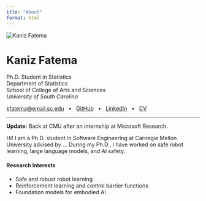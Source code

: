 ```yaml
---
itle: "About"
format: html
---
```


<div class="container">
<div class="row align-items-start mb-4">
<div class="col-md-3 text-center">
<!-- Profile photo -->
<img src="images/kaniz_profile.jpg" alt="Kaniz Fatema" class="profile-photo img-fluid">
</div>

<div class="col-md-9">
<h1><strong>Kaniz</strong> Fatema</h1>

<p class="lead">
Ph.D. Student in Statistics<br>
Department of Statistics <br> 
School of College of Arts and Sciences<br>
<em>University of South Carolina</em>
</p>

<p>
  <strong> </strong>
  <a href="mailto:kfatema@email.sc.edu">kfatema@email.sc.edu</a>
  &nbsp; • &nbsp;
  <a href="https://github.com/Kaniz461/kfatemaa" target="_blank">GitHub</a>
  &nbsp; • &nbsp;
  <a href="https://www.linkedin.com/in/kaniz-fatema-229186228/" target="_blank">LinkedIn</a>
  &nbsp; • &nbsp;
  <a href="files/kaniz_resume.pdf" target="_blank">CV</a>
</p>
</div>
</div>

<hr>

<div class="row">
<div class="col-12">
<p><strong>Update:</strong> Back at CMU after an internship at Microsoft Research.</p>

<p>
Hi! I am a Ph.D. student in Software Engineering at Carnegie Mellon University advised by ...
During my Ph.D., I have worked on safe robot learning, large language models, and AI safety.
</p>

<h4>Research Interests</h4>
<ul>
<li>Safe and robust robot learning</li>
<li>Reinforcement learning and control barrier functions</li>
<li>Foundation models for embodied AI</li>
</ul>
</div>
</div>
</div>
